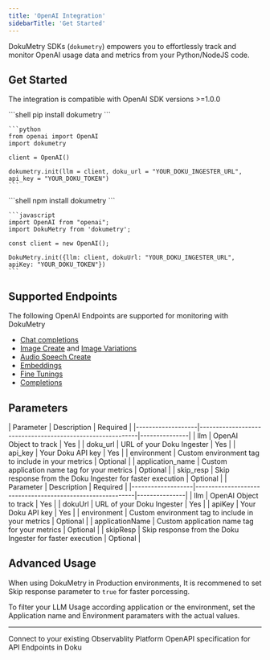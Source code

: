 ```yaml
---
title: 'OpenAI Integration'
sidebarTitle: 'Get Started'
---
```


DokuMetry SDKs (`dokumetry`) empowers you to effortlessly track and monitor OpenAI usage data and metrics from your Python/NodeJS code. 

## Get Started 

The integration is compatible with OpenAI SDK versions >=1.0.0

<Tabs>
  <Tab title="Python">
    ```shell
    pip install dokumetry
    ```

    ```python
    from openai import OpenAI
    import dokumetry

    client = OpenAI()

    dokumetry.init(llm = client, doku_url = "YOUR_DOKU_INGESTER_URL", api_key = "YOUR_DOKU_TOKEN")
    ```
  </Tab>
  <Tab title="Javascript">
    ```shell
    npm install dokumetry
    ```

    ```javascript
    import OpenAI from "openai";
    import DokuMetry from 'dokumetry';

    const client = new OpenAI();

    DokuMetry.init({llm: client, dokuUrl: "YOUR_DOKU_INGESTER_URL", apiKey: "YOUR_DOKU_TOKEN"})
    ```
  </Tab>
</Tabs>

## Supported Endpoints

The following OpenAI Endpoints are supported for monitoring with DokuMetry

- [Chat completions](/0.0.7/integrations/openai/examples/chat)
- [Image Create](/0.0.7/integrations/openai/examples/image#create-image) and [Image Variations](/0.0.7/integrations/openai/examples/image#create-image-variation)
- [Audio Speech Create](/0.0.7/integrations/openai/examples/audio)
- [Embeddings](/0.0.7/integrations/openai/examples/embeddings)
- [Fine Tunings](/0.0.7/integrations/openai/examples/fine-tuning)
- [Completions](/0.0.7/integrations/openai/examples/completions)

## Parameters

<Tabs>
  <Tab title="Python">
  | Parameter         | Description                                               | Required      |
  |-------------------|-----------------------------------------------------------|---------------|
  | llm               | OpenAI Object to track                                    | Yes           |
  | doku_url          | URL of your Doku Ingester                                 | Yes           |
  | api_key           | Your Doku API key                                         | Yes           |
  | environment       | Custom environment tag to include in your metrics         | Optional      |
  | application_name  | Custom application name tag for your metrics              | Optional      |
  | skip_resp         | Skip response from the Doku Ingester for faster execution | Optional      |
  </Tab>
  <Tab title="NodeJS">
  | Parameter         | Description                                               | Required      |
  |-------------------|-----------------------------------------------------------|---------------|
  | llm               | OpenAI Object to track                                    | Yes           |
  | dokuUrl           | URL of your Doku Ingester                                 | Yes           |
  | apiKey            | Your Doku API key                                         | Yes           |
  | environment       | Custom environment tag to include in your metrics         | Optional      |
  | applicationName   | Custom application name tag for your metrics              | Optional      |
  | skipResp          | Skip response from the Doku Ingester for faster execution | Optional      |
  </Tab>
</Tabs>

## Advanced Usage
When using DokuMetry in Production environments, It is recommened to set Skip response parameter to `true` for faster porcessing. 

To filter your LLM Usage according application or the environment, set the Application name and Environment paramaters with the actual values.

---

<CardGroup cols={2}>
<Card title="Connections" href="/0.0.7/connections/intro" icon='link'>
Connect to your existing Observablity Platform
</Card>
<Card title="API Refernce" href="/0.0.7/api-reference/introduction" icon='code'>
OpenAPI specification for API Endpoints in Doku 
</Card>
</CardGroup>